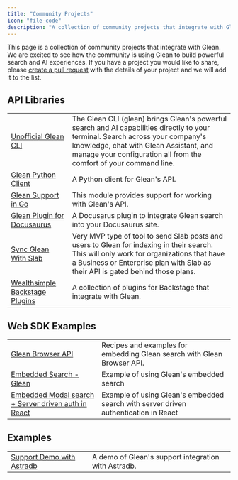 ```yaml
---
title: "Community Projects"
icon: "file-code"
description: "A collection of community projects that integrate with Glean"
---
```


This page is a collection of community projects that integrate with Glean. We are excited to see how the community is using Glean to build powerful search and AI experiences. If you have a project you would like to share, please [create a pull request](https://github.com/gleanwork/glean-developers-site/pulls) with the details of your project and we will add it to the list.


## API Libraries

|  |  |
| --- | --- |
| [Unofficial Glean CLI](https://github.com/scalvert/glean-cli) | The Glean CLI (glean) brings Glean's powerful search and AI capabilities directly to your terminal. Search across your company's knowledge, chat with Glean Assistant, and manage your configuration all from the comfort of your command line. |
| [Glean Python Client](https://github.com/piyushp0/glean-python-client) | A Python client for Glean's API. |
| [Glean Support in Go](https://github.com/cloudengio/glean) | This module provides support for working with Glean's API. |
| [Glean Plugin for Docusaurus](https://github.com/scalvert/docusaurus-plugin-search-glean) | A Docusarus plugin to integrate Glean search into your Docusaurus site. |
| [Sync Glean With Slab](https://github.com/Iterable/sync-glean-with-slab) | Very MVP type of tool to send Slab posts and users to Glean for indexing in their search. This will only work for organizations that have a Business or Enterprise plan with Slab as their API is gated behind those plans. |
| [Wealthsimple Backstage Plugins](https://github.com/beejiujitsu/wealthsimple-backstage-plugins) | A collection of plugins for Backstage that integrate with Glean. |

## Web SDK Examples

|  |  |
| --- | --- |
| [Glean Browser API](https://github.com/askscio/glean-browser-api) | Recipes and examples for embedding Glean search with Glean Browser API. |
| [Embedded Search - Glean](https://codepen.io/vsglean/pen/LYMmvbm?editors=1010) | Example of using Glean's embedded search |
| [Embedded Modal search + Server driven auth in React](https://codepen.io/vsglean/pen/vYvjwby?editors=1010) | Example of using Glean's embedded search with server driven authentication in React |

## Examples

|  |  |
| --- | --- |
| [Support Demo with Astradb](https://github.com/yassermohamed81/support-demo-astradb-glean) | A demo of Glean's support integration with Astradb. |
